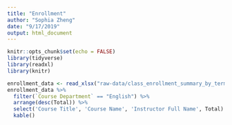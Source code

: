 ```yaml
---
title: "Enrollment"
author: "Sophia Zheng"
date: "9/17/2019"
output: html_document
---
```


```r
knitr::opts_chunk$set(echo = FALSE)
library(tidyverse)
library(readxl)
library(knitr)
```

```r
enrollment_data <- read_xlsx("raw-data/class_enrollment_summary_by_term_9.19.19.xlsx", skip = 3) 
enrollment_data %>%
  filter(`Course Department` == "English") %>%
  arrange(desc(Total)) %>%
  select('Course Title', 'Course Name', 'Instructor Full Name', Total) %>%
  kable()
```


